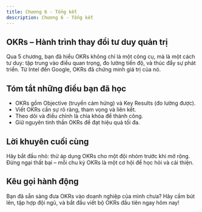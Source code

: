 ```yaml
---
title: Chương 6 - Tổng kết
description: Chương 6 - Tổng kết
---
```


## OKRs – Hành trình thay đổi tư duy quản trị
Qua 5 chương, bạn đã hiểu OKRs không chỉ là một công cụ, mà là một cách tư duy: tập trung vào điều quan trọng, đo lường tiến độ, và thúc đẩy sự phát triển. Từ Intel đến Google, OKRs đã chứng minh giá trị của nó.

## Tóm tắt những điều bạn đã học
- OKRs gồm Objective (truyền cảm hứng) và Key Results (đo lường được).  
- Viết OKRs cần sự rõ ràng, tham vọng và liên kết.  
- Theo dõi và điều chỉnh là chìa khóa để thành công.  
- Giữ nguyên tinh thần OKRs để đạt hiệu quả tối đa.

## Lời khuyên cuối cùng
Hãy bắt đầu nhỏ: thử áp dụng OKRs cho một đội nhóm trước khi mở rộng. Đừng ngại thất bại – mỗi chu kỳ OKRs là một cơ hội để học hỏi và cải thiện.

## Kêu gọi hành động
Bạn đã sẵn sàng đưa OKRs vào doanh nghiệp của mình chưa? Hãy cầm bút lên, tập hợp đội ngũ, và bắt đầu viết bộ OKRs đầu tiên ngay hôm nay!
